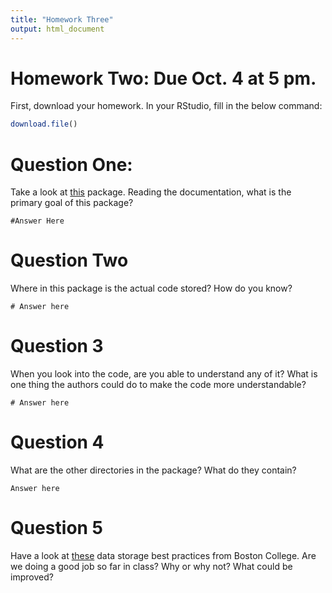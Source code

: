 ```yaml
---
title: "Homework Three"
output: html_document
---
```


# Homework Two: Due Oct. 4 at 5 pm.

First, download your homework. In your RStudio, fill in the below command:

```r
download.file()

```

# Question One:

Take a look at [this](https://github.com/ropensci/opencage) package. Reading the documentation, what is the primary goal of this package? 

```
#Answer Here
```

# Question Two

Where in this package is the actual code stored? How do you know?

```
# Answer here

```

# Question 3

When you look into the code, are you able to understand any of it? What is one thing the authors could do to make the code more understandable?

```
# Answer here
```

# Question 4

What are the other directories in the package? What do they contain?

```
Answer here

```

# Question 5

Have a look at [these](https://libguides.bc.edu/dataplan/best_practices) data storage best practices from Boston College. Are we doing a good job so far in class? Why or why not? What could be improved? 